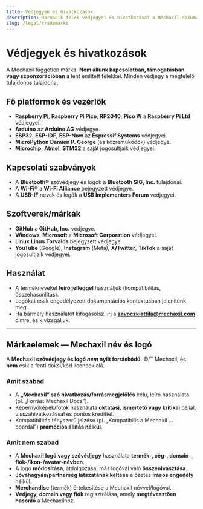 ```yaml
---
title: Védjegyek és hivatkozások
description: Harmadik felek védjegyei és hivatkozásai a Mechaxil dokumentációban.
slug: /legal/trademarks
---
```


# Védjegyek és hivatkozások

A Mechaxil független márka. **Nem állunk kapcsolatban, támogatásban vagy szponzorációban** a lent említett felekkel. Minden védjegy a megfelelő tulajdonos tulajdona.

## Fő platformok és vezérlők
- **Raspberry Pi**, **Raspberry Pi Pico**, **RP2040**, **Pico W** a **Raspberry Pi Ltd** védjegyei.  
- **Arduino** az **Arduino AG** védjegye.  
- **ESP32**, **ESP-IDF**, **ESP-Now** az **Espressif Systems** védjegyei.  
- **MicroPython** **Damien P. George** (és közreműködők) védjegye.  
- **Microchip**, **Atmel**, **STM32** a saját jogosultjaik védjegyei.

## Kapcsolati szabványok
- A **Bluetooth®** szóvédjegy és logók a **Bluetooth SIG, Inc.** tulajdonai.  
- A **Wi-Fi®** a **Wi-Fi Alliance** bejegyzett védjegye.  
- A **USB-IF** nevek és logók a **USB Implementers Forum** védjegyei.

## Szoftverek/márkák
- **GitHub** a **GitHub, Inc.** védjegye.  
- **Windows**, **Microsoft** a **Microsoft Corporation** védjegyei.  
- **Linux** **Linus Torvalds** bejegyzett védjegye.  
- **YouTube** (Google), **Instagram** (Meta), **X/Twitter**, **TikTok** a saját jogosultjaik védjegyei.

## Használat
- A termékneveket **leíró jelleggel** használjuk (kompatibilitás, összehasonlítás).  
- Logókat csak engedélyezett dokumentációs kontextusban jelenítünk meg.  
- Ha bármely használatot kifogásolsz, írj a **zavoczkiattila@mechaxil.com** címre, és kivizsgáljuk.

---

## Márkaelemek — **Mechaxil név és logó**
A **Mechaxil szóvédjegy és logó _nem_ nyílt forráskódú**. ©/™ Mechaxil, és **nem** esik a fenti doksi/kód licencek alá.

### Amit **szabad**
- A **„Mechaxil” szó** **hivatkozás/forrásmegjelölés** célú, leíró használata (pl. „Forrás: Mechaxil Docs”).  
- Képernyőképek/fotók használata **oktatási, ismertető vagy kritikai** céllal, visszahivatkozással és pontos kredittel.  
- Kompatibilitás tényszerű jelzése (pl. „Kompatibilis a Mechaxil … boardal”) **promóciós állítás nélkül**.

### Amit **nem szabad**
- A **Mechaxil logó vagy szóvédjegy** használata **termék-, cég-, domain-, fiók-/ikon-/avatar-névben**.  
- A logó **módosítása**, átdolgozása, más logóval való **összeolvasztása**.  
- **Jóváhagyás/partnerség látszatának keltése** előzetes **írásos engedély** nélkül.  
- **Merchandise** (termék) értékesítése a Mechaxil névvel/logóval.  
- **Védjegy, domain vagy fiók** regisztrálása, amely **megtévesztően hasonló** a Mechaxilhoz.
